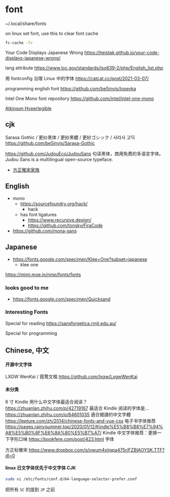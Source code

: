 # font

~/.local/share/fonts

on linux set font, use this to clear font cache

```bash
fc-cache -fv
```

Your Code Displays Japanese Wrong
https://heistak.github.io/your-code-displays-japanese-wrong/

lang attribute
https://www.loc.gov/standards/iso639-2/php/English_list.php

用 fontconfig 治理 Linux 中的字体
https://catcat.cc/post/2021-03-07/

programming english font
https://github.com/be5invis/Iosevka

Intel One Mono font repository
https://github.com/intel/intel-one-mono

[Atkinson Hyperlegible ](https://www.brailleinstitute.org/freefont/#download)

## cjk

Sarasa Gothic / 更纱黑体 / 更紗黑體 / 更紗ゴシック / 사라사 고딕
https://github.com/be5invis/Sarasa-Gothic

https://github.com/JudouEco/JudouSans
句读黑体，商用免费的多语言字体。Judou Sans is a multilingual open-source typeface.

- [方正雅宋家族](https://www.foundertype.com/index.php/FontInfo/index/id/193)

## English

- mono
  - https://sourcefoundry.org/hack/
    - hack
  - has font ligatures
    - https://www.recursive.design/
    - https://github.com/tonsky/FiraCode
- https://github.com/mona-sans

## Japanese

- https://fonts.google.com/specimen/Klee+One?subset=japanese
  - klee one

https://mimi.moe.in/nmp/fonts/fonts

### looks good to me

- https://fonts.google.com/specimen/Quicksand

### Interesting Fonts

Special for reading
https://sansforgetica.rmit.edu.au/

Special for programming

## Chinese, 中文

#### 开源中文字体

LXGW WenKai / 霞鹜文楷
https://github.com/lxgw/LxgwWenKai

#### 未分类

6 寸 Kindle 用什么中文字体最适合阅读？
https://zhuanlan.zhihu.com/p/42719167
最适合 Kindle 阅读的字体是…
https://zhuanlan.zhihu.com/p/64601035
適合閱讀的中文字體
https://lepture.com/zh/2014/chinese-fonts-and-yue-css
电子书字体推荐
https://pages.rainysummer.top/2020/01/12/Kindle%E5%B8%B8%E7%94%A8%E5%B0%8F%E6%8A%80%E5%B7%A7/
Kindle 中文字体推荐：更换一下字形口味
https://bookfere.com/post/423.html
字体

方正标雅宋
https://www.dropbox.com/s/owum4xijqpa475r/FZBIAOYSK.TTF?dl=0

#### linux 日文字体优先于中文字体 CJK

```sh
sudo vi /etc/fonts/conf.d/64-language-selector-prefer.conf
```

把所有 `SC` 的提到 `JP` 之前
